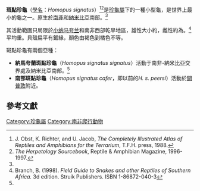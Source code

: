 {{Speciesbox
| status = VU
| status_system = iucn3.1
| status_ref = <ref>{{IUCN |assessor=Heideman N |year=2016 |id=10241 |taxon=''Homopus signatus '' |version=2016.3 }}</ref>| image = Homopus_signatus-Prague_Zoo.jpg
| image_caption = 正在交媾的斑點珍龜
| genus = Homopus
| species = signatus
| authority = [[Schoepff|Schoepff]], 1801
| synonyms = 
; [[Homopus_signatus_signatus|Homopus signatus signatus]]
* ''Testudo signata'' <small>Walbaum, 1782</small>
* ''Testudo signata'' <small>Gmelin, 1789</small>
* ''Chersine signata'' <small>Merrem, 1820</small>
* ''Testudo juvencella'' <small>Daudin, 1831</small> ''([[nomen_nudum|nomen nudum]])''
* ''Testudo juvencella'' <small>Daudin, 1831</small>
* ''Homopus signatus'' <small>Duméril & Bibron, 1835</small>
* ''Pseudomopus signatus'' <small>Hewitt, 1931</small>
* ''Pseudomopus [signatus] signatus'' <small>Hewitt, 1935</small>
* ''Chersobius signatus'' <small>Hewitt, 1937</small>
* ''Homopus signata'' <small>Williams, 1952</small>
* ''Homopus signatus signatus'' <small>Mertens & Wermuth, 1955</small>
; [[Homopus_signatus_cafer|Homopus signatus cafer]]
* ''Testudo cafra'' <small>Daudin, 1801</small>
* ''Pseudomopus signatus peersi'' <small>Hewitt, 1935</small>
* ''Homopus signatus peersi'' <small>Mertens & Wermuth, 1955</small>
* ''Chersobius peersi'' <small>Archer, 1968</small>
* ''Homopus signatus cafra'' <small>Bour, 1988</small>
* ''Homopus signatus cafer'' <small>Boycott & Bourquin, 1988</small>
* ''Homopus signatus cafer'' <small>Branch, 1988</small>
| synonyms_ref=<ref name="Fritz 2007">{{Cite journal |journal=Vertebrate Zoology |title=Checklist of Chelonians of the World |year=2007 |author=Fritz Uwe |coauthors=Peter Havaš |volume=57 |issue=2 |pages=283 |id=ISSN 18640-5755 |url=http://www.cnah.org/pdf_files/851.pdf |archiveurl=https://www.webcitation.org/5v20ztMND?url=http://www.cnah.org/pdf_files/851.pdf |archivedate=2010-12-17 |accessdate=29 May 2012 |deadurl=yes }}</ref>
}}

'''斑點珍龜'''（[[學名|學名]]：''Homopus signatus''）<ref>J. Obst, K. Richter, and U. Jacob, ''The Completely Illustrated Atlas of Reptiles and Amphibians for the Terrarium'', T.F.H. press, 1988.</ref><ref>''The Herpetology Sourcebook'', Reptile & Amphibian Magazine, 1996-1997.</ref>是[[珍龜屬|珍龜屬]]下的一種小型龜，是世界上最小的龜之一。原生於[[南非|南非]]和[[納米比亞|納米比亞]]南部。<ref name="Fritz 2007"/>

其活動範圍只局限於[[小纳马夸兰|小纳马夸兰]]和南非西部乾旱地區，雄性大小約{{convert|6|–|8|cm}}，雌性約為{{convert|10|cm}}。<ref>Branch, B. (1998). ''Field Guide to Snakes and other Reptiles of Southern Africa.'' 3d edition. Struik Publishers. ISBN 1-86872-040-3</ref>平均重{{convert|95|–|165|g}}。貝殼扁平有鋸緣，顏色由褐色到橘色不等。

斑點珍龜有兩個亞種：

* '''納馬夸蘭斑點珍龜'''（''Homopus signatus signatus''）活動于南非-納米比亞交界處及納米比亞南部。<ref name="Fritz 2007"/>
* '''南部斑點珍龜'''（''Homopus signatus cafer''，即以前的''H. s. peersi''）活動於[[開普敦|開普敦]]附近。

== 參考文獻 ==
{{Reflist}}
{{Taxonbar|from=Q302172}}

[[Category:珍龜屬|Category:珍龜屬]]
[[Category:南非爬行動物|Category:南非爬行動物]]